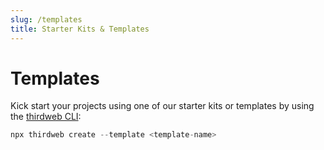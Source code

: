 ```yaml
---
slug: /templates
title: Starter Kits & Templates
---
```



# Templates

Kick start your projects using one of our starter kits or templates by using the [thirdweb CLI](/cli):

<!-- Uses JSX cuz it has better syntax highlighting -->

```jsx
npx thirdweb create --template <template-name>
```

<ExamplesContainer />
